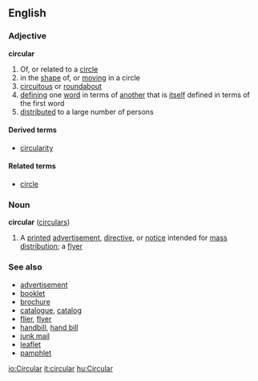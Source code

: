 ==English==
===Adjective===
'''circular'''
# Of, or related to a [[circle]]
# in the [[shape]] of, or [[moving]] in a circle
# [[circuitous]] or [[roundabout]]
# [[defining]] one [[word]] in terms of [[another]] that is [[itself]] defined in terms of the first word <!-- how many of those in Wiktionary? -->
# [[distributed]] to a large number of persons

====Derived terms====
*[[circularity]]

====Related terms====
*[[circle]]

===Noun===
'''circular''' ([[circulars]])

# A [[printed]] [[advertisement]], [[directive]], or [[notice]] intended for [[mass]] [[distribution]]; a [[flyer]]

===See also===
*[[advertisement]]
*[[booklet]]
*[[brochure]]
*[[catalogue]], [[catalog]]
*[[flier]], [[flyer]]
*[[handbill]], [[hand bill]]
*[[junk mail]]
*[[leaflet]]
*[[pamphlet]]

[[io:Circular]]
[[it:circular]]
[[hu:Circular]]